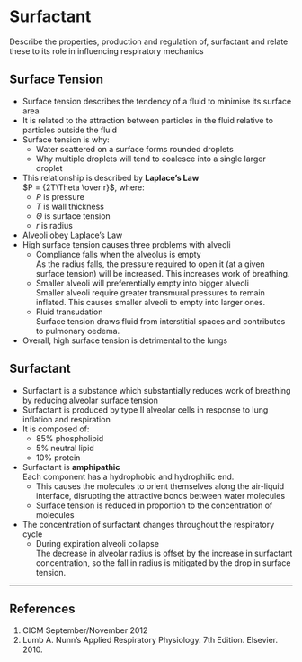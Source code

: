 # Surfactant

:::dual
Describe the properties, production and regulation of, surfactant and relate these to its role in influencing respiratory mechanics
:::

## Surface Tension

* Surface tension describes the tendency of a fluid to minimise its surface area
* It is related to the attraction between particles in the fluid relative to particles outside the fluid
* Surface tension is why:
    * Water scattered on a surface forms rounded droplets
    * Why multiple droplets will tend to coalesce into a single larger droplet


* This relationship is described by **Laplace's Law**\
$P = {2T\Theta \over r}$, where:
    * $P$ is pressure
    * $T$ is wall thickness\
    * $\Theta$ is surface tension
    * $r$ is radius


* Alveoli obey Laplace's Law
* High surface tension causes three problems with alveoli
    * Compliance falls when the alveolus is empty\
    As the radius falls, the pressure required to open it (at a given surface tension) will be increased. This increases work of breathing.
    * Smaller alveoli will preferentially empty into bigger alveoli\
    Smaller alveoli require greater transmural pressures to remain inflated. This causes smaller alveoli to empty into larger ones.
    * Fluid transudation\
    Surface tension draws fluid from interstitial spaces and contributes to pulmonary oedema.
 * Overall, high surface tension is detrimental to the lungs

## Surfactant

* Surfactant is a substance which substantially reduces work of breathing by reducing alveolar surface tension
* Surfactant is produced by type II alveolar cells in response to lung inflation and respiration
* It is composed of:
  *  85% phospholipid
  *  5% neutral lipid
  *  10% protein
* Surfactant is **amphipathic**\
Each component has a hydrophobic and hydrophilic end.
  * This causes the molecules to orient themselves along the air-liquid interface, disrupting the attractive bonds between water molecules
  * Surface tension is reduced in proportion to the concentration of molecules
* The concentration of surfactant changes throughout the respiratory cycle
  * During expiration alveoli collapse\
  The decrease in alveolar radius is offset by the increase in surfactant concentration, so the fall in radius is mitigated by the drop in surface tension.

---

## References

1. CICM September/November 2012
2. Lumb A. Nunn's Applied Respiratory Physiology. 7th Edition. Elsevier. 2010.